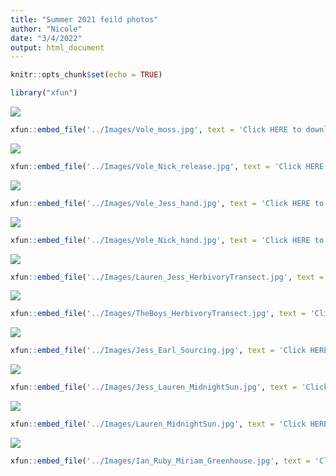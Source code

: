 ```yaml
---
title: "Summer 2021 feild photos"
author: "Nicole"
date: "3/4/2022"
output: html_document
---
```


```r
knitr::opts_chunk$set(echo = TRUE)
```

```r
library("xfun")
```


<img src="../Images/Vole_moss.jpg" class="center"> 

```r
xfun::embed_file('../Images/Vole_moss.jpg', text = 'Click HERE to download image')
```   


<img src="../Images/Vole_Nick_release.jpg" class="center"> 
```r
xfun::embed_file('../Images/Vole_Nick_release.jpg', text = 'Click HERE to download image')
```   


<img src="../Images/Vole_Jess_hand.jpg" class="center"> 
```r
xfun::embed_file('../Images/Vole_Jess_hand.jpg', text = 'Click HERE to download image')
```   


<img src="../Images/Vole_Nick_hand.jpg" class="center"> 
```r
xfun::embed_file('../Images/Vole_Nick_hand.jpg', text = 'Click HERE to download image')
```  


  <img src="../Images/Lauren_Jess_HerbivoryTransect.jpg" class="center"> 
```r
xfun::embed_file('../Images/Lauren_Jess_HerbivoryTransect.jpg', text = 'Click HERE to download image')
```    


<img src="../Images/TheBoys_HerbivoryTransect.jpg" class="center"> 
```r
xfun::embed_file('../Images/TheBoys_HerbivoryTransect.jpg', text = 'Click HERE to download image')
```  


<img src="../Images/Jess_Earl_Sourcing.jpg" class="center"> 
```r
xfun::embed_file('../Images/Jess_Earl_Sourcing.jpg', text = 'Click HERE to download image')
```  


<img src="../Images/Jess_Lauren_MidnightSun.jpg" class="center"> 
```r
xfun::embed_file('../Images/Jess_Lauren_MidnightSun.jpg', text = 'Click HERE to download image')
```  


<img src="../Images/Lauren_MidnightSun.jpg" class="center"> 
```r
xfun::embed_file('../Images/Lauren_MidnightSun.jpg', text = 'Click HERE to download image')
```  


<img src="../Images/Ian_Ruby_Miriam_Greenhouse.jpg" class="center"> 
```r
xfun::embed_file('../Images/Ian_Ruby_Miriam_Greenhouse.jpg', text = 'Click HERE to download image')
```  


